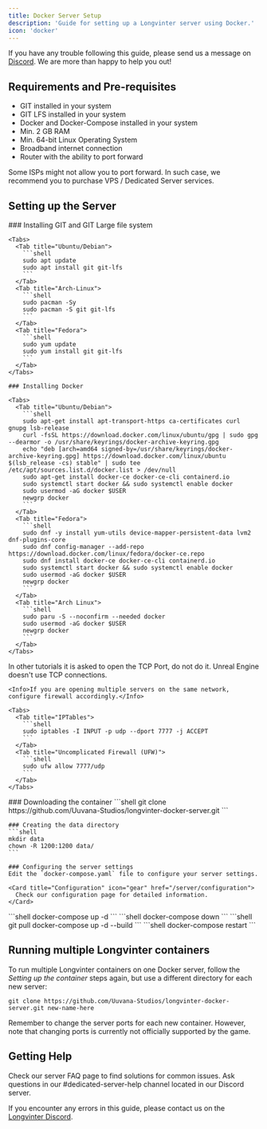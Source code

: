 ```yaml
---
title: Docker Server Setup
description: 'Guide for setting up a Longvinter server using Docker.'
icon: 'docker'
---
```


<Note>If you have any trouble following this guide, please send us a message on [Discord](https://discord.gg/longvinter). We are more than happy to help you out!</Note>

## Requirements and Pre-requisites

- GIT installed in your system
- GIT LFS installed in your system
- Docker and Docker-Compose installed in your system
- Min. 2 GB RAM
- Min. 64-bit Linux Operating System
- Broadband internet connection
- Router with the ability to port forward

<Warning>Some ISPs might not allow you to port forward. In such case, we recommend you to purchase VPS / Dedicated Server services.</Warning>

## Setting up the Server

<Steps>
  <Step title="System Setup" icon="gear">
    ### Installing GIT and GIT Large file system

    <Tabs>
      <Tab title="Ubuntu/Debian">
        ```shell
        sudo apt update
        sudo apt install git git-lfs
        ```
      </Tab>
      <Tab title="Arch-Linux">
        ```shell
        sudo pacman -Sy
        sudo pacman -S git git-lfs
        ```
      </Tab>
      <Tab title="Fedora">
        ```shell
        sudo yum update
        sudo yum install git git-lfs
        ```
      </Tab>
    </Tabs>

    ### Installing Docker

    <Tabs>
      <Tab title="Ubuntu/Debian">
        ```shell
        sudo apt-get install apt-transport-https ca-certificates curl gnupg lsb-release
        curl -fsSL https://download.docker.com/linux/ubuntu/gpg | sudo gpg --dearmor -o /usr/share/keyrings/docker-archive-keyring.gpg
        echo "deb [arch=amd64 signed-by=/usr/share/keyrings/docker-archive-keyring.gpg] https://download.docker.com/linux/ubuntu $(lsb_release -cs) stable" | sudo tee /etc/apt/sources.list.d/docker.list > /dev/null
        sudo apt-get install docker-ce docker-ce-cli containerd.io
        sudo systemctl start docker && sudo systemctl enable docker
        sudo usermod -aG docker $USER
        newgrp docker
        ```
      </Tab>
      <Tab title="Fedora">
        ```shell
        sudo dnf -y install yum-utils device-mapper-persistent-data lvm2 dnf-plugins-core
        sudo dnf config-manager --add-repo https://download.docker.com/linux/fedora/docker-ce.repo
        sudo dnf install docker-ce docker-ce-cli containerd.io
        sudo systemctl start docker && sudo systemctl enable docker
        sudo usermod -aG docker $USER
        newgrp docker
        ```
      </Tab>
      <Tab title="Arch Linux">
        ```shell
        sudo paru -S --noconfirm --needed docker
        sudo usermod -aG docker $USER
        newgrp docker
        ```
      </Tab>
    </Tabs>
  </Step>

  <Step title="Configure Port-forwarding and Firewalls" icon="block-brick-fire">
    <Warning>In other tutorials it is asked to open the TCP Port, do not do it. Unreal Engine doesn't use TCP connections.</Warning>

    <Info>If you are opening multiple servers on the same network, configure firewall accordingly.</Info>

    <Tabs>
      <Tab title="IPTables">
        ```shell
        sudo iptables -I INPUT -p udp --dport 7777 -j ACCEPT
        ```
      </Tab>
      <Tab title="Uncomplicated Firewall (UFW)">
        ```shell
        sudo ufw allow 7777/udp
        ```
      </Tab>
    </Tabs>
  </Step>

  <Step title="Setting up the container" icon="docker">
    ### Downloading the container
    ```shell
    git clone https://github.com/Uuvana-Studios/longvinter-docker-server.git
    ```

    ### Creating the data directory
    ```shell
    mkdir data
    chown -R 1200:1200 data/
    ```

    ### Configuring the server settings
    Edit the `docker-compose.yaml` file to configure your server settings.

    <Card title="Configuration" icon="gear" href="/server/configuration">
      Check our configuration page for detailed information.
    </Card>
  </Step>

  <Step title="Starting the container" icon="play">
    ```shell
    docker-compose up -d
    ```
  </Step>

  <Step title="Server Maintenance" icon="traffic-cone">
    <Tabs>
      <Tab title="Stopping the container">
        ```shell
        docker-compose down
        ```
      </Tab>
      <Tab title="Updating the container">
        ```shell
        git pull
        docker-compose up -d --build
        ```
      </Tab>
      <Tab title="Updating the Longvinter server">
        ```shell
        docker-compose restart
        ```
      </Tab>
    </Tabs>
  </Step>
</Steps>

## Running multiple Longvinter containers

To run multiple Longvinter containers on one Docker server, follow the _Setting up the container_ steps again, but use a different directory for each new server:

```shell
git clone https://github.com/Uuvana-Studios/longvinter-docker-server.git new-name-here
```

<Warning>Remember to change the server ports for each new container. However, note that changing ports is currently not officially supported by the game.</Warning>

## Getting Help

<CardGroup cols={2}>
  <Card title="FAQ" icon="question" href="/server/faq">
    Check our server FAQ page to find solutions for common issues.
  </Card>
  <Card title="Discord" icon="discord" href="https://discord.gg/longvinter">
    Ask questions in our #dedicated-server-help channel located in our Discord server.
  </Card>
</CardGroup>

<Tip>If you encounter any errors in this guide, please contact us on the [Longvinter Discord](https://discord.gg/longvinter).</Tip>